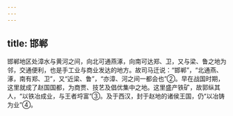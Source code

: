 ```yaml
---
---
---
```

title: 邯郸
---



邯郸地区处漳水与黄河之间，向北可通燕涿，向南可达郑、卫，又与梁、鲁之地为邻，交通便利，也是手工业与商业发达的地方。故司马迁说：“邯郸”，“北通燕、涿，南有郑、卫”，又“近梁、鲁”，“亦漳、河之间一都会也”②。早在战国时期，这里就成了赵国国都，为商贾、技艺及倡优集中之地。这里盛产铁矿，故郭纵其人，“以铁冶成业，与王者埒富”③。及于西汉，封于赵地的诸侯王国，仍“以冶铸为业”④。